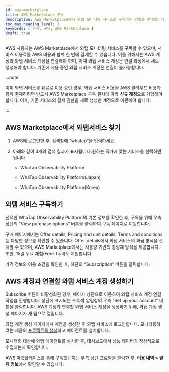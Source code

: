 ```yaml
---
id: aws-marketplace
title: AWS Marketplace 구독
description: AWS Marketplace에서 와탭 모니터링 서비스를 구독하는 방법을 안내합니다.
toc_max_heading_level: 3
keywords: [ 관리, 구독, AWS Marketplace ]
draft: true
---
```


AWS 사용자는 AWS Marketplace에서 와탭 모니터링 서비스를 구독할 수 있으며, 서비스 이용료를 AWS 비용과 함께 한 번에 결제할 수 있습니다. 이를 위해서는 AWS 계정과 와탭 서비스 계정을 연결해야 하며, 이때 와탭 서비스 계정은 연결 과정에서 새로 생성해야 합니다.
기존에 사용 중인 와탭 서비스 계정은 연결이 불가능합니다.


:::note 

이미 와탭 서비스를 유료로 이용 중인 경우, 와탭 서비스 비용을 AWS 클라우드 비용과 함께 결제하려면 반드시 AWS Marketplace 구독 절차에 따라 **신규 계정**으로 가입해야 합니다. 이후, 기존 서비스의 결제 권한을 새로 생성한 계정으로 이관해야 합니다.

:::

## AWS Marketplace에서 와탭서비스 찾기

1. AWS에 로그인한 후, 검색창에 “whatap”을 입력하세요.

2. 아래와 같이 3개의 검색 결과가 표시됩니다.원하는 국가에 맞는 서비스를 선택하면 됩니다.

    * WhaTap Observability Platform

    * WhaTap Observability Platform(Japan)

    * WhaTap Observability Platform(Korea)

## 와탭 서비스 구독하기

선택한 WhaTap Observability Platform의 기본 정보를 확인한 후, 구독을 위해 우측 상단의 “View purchase options” 버튼을 클릭하여 구독 페이지로 이동합니다.

구매 페이지에서는 Offer details, Pricing and unit details, Terms and conditions 등 다양한 정보를 확인할 수 있습니다. Offer details에서 와탭 서비스의 과금 방식을 선택할 수 있으며, AWS Marketplace에서는 사용량 기반의 종량제 방식을 제공합니다. 또한, 15일 무료 체험(Free Trial)도 지원합니다.

<ImgLang img='awsmp-view-purchase-offer.png' desc='AWSMP 와탭 구독 상세 내역' />

가격 정보와 이용 조건을 확인한 후, 하단의 “Subscription” 버튼을 클릭합니다.

<ImgLang img='awsmp-view-purchase-pricing.png' desc='AWSMP 와탭 서비스 가격정보' />

<ImgLang img='awsmp-view-purchase-terms-conditions.png' desc='AWSMP 와탭 서비스 계약정보' />

## AWS 계정과 연결할 와탭 서비스 계정 생성하기

Subscribe 버튼이 비활성화된 경우, 페이지 상단으로 이동하여 와탭 서비스 계정 연결 작업을 진행합니다. 상단에 표시되는 초록색 알림창의 우측 “Set up your account” 버튼을 클릭합니다. AWS 계정과 연결할 와탭 서비스 계정을 생성하기 위해, 와탭 계정 생성 페이지가 새 탭으로 열립니다.

<ImgLang img='awsmp-view-purchase-linking-whatap-account.png' desc='AWSMP 와탭 서비스 연동' />

와탭 계정 생성 페이지에서 계정을 생성한 후 와탭 서비스에 로그인합니다. 모니터링하려는 제품의 [프로젝트를 생성](https://docs.whatap.io/quick-guide#cproject)하고 에이전트를 설치합니다. 

모니터링 대상에 와탭 에이전트를 설치한 후, 대시보드에서 성능 데이터가 정상적으로 수집되는지 확인합니다.

AWS 마켓플레이스를 통해 구독했는지는 우측 상단 프로필을 클릭한 후, **이용 내역 > 결제 정보**에서 확인할 수 있습니다.

<ImgLang img='awsmp-whatap-account-profile.png' desc='AWSMP 와탭 계정 정보' />